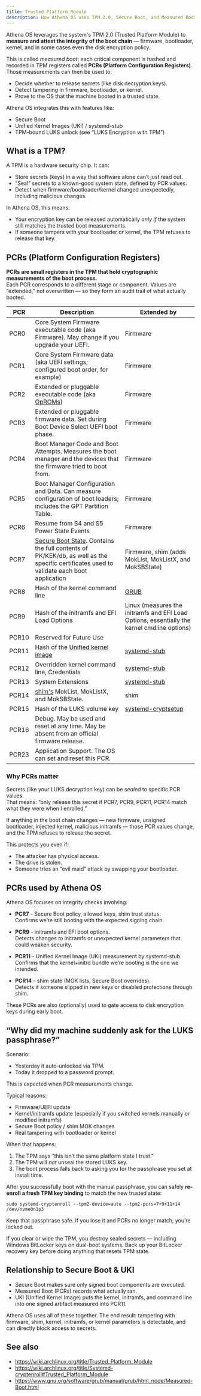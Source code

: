 ```yaml
---
title: Trusted Platform Module
description: How Athena OS uses TPM 2.0, Secure Boot, and Measured Boot to protect system integrity.
---
```


Athena OS leverages the system's TPM 2.0 (Trusted Platform Module) to **measure and attest the integrity of the boot chain** — firmware, bootloader, kernel, and in some cases even the disk encryption policy.

This is called *measured boot*: each critical component is hashed and recorded in TPM registers called **PCRs (Platform Configuration Registers)**.  
Those measurements can then be used to:
- Decide whether to release secrets (like disk decryption keys).
- Detect tampering in firmware, bootloader, or kernel.
- Prove to the OS that the machine booted in a trusted state.

Athena OS integrates this with features like:
- Secure Boot
- Unified Kernel Images (UKI) / systemd-stub
- TPM-bound LUKS unlock (see “LUKS Encryption with TPM”)

## What is a TPM?

A TPM is a hardware security chip. It can:
- Store secrets (keys) in a way that software alone can’t just read out.
- “Seal” secrets to a known-good system state, defined by PCR values.
- Detect when firmware/bootloader/kernel changed unexpectedly, including malicious changes.

In Athena OS, this means:
- Your encryption key can be released automatically *only if* the system still matches the trusted boot measurements.
- If someone tampers with your bootloader or kernel, the TPM refuses to release that key.

## PCRs (Platform Configuration Registers)

**PCRs are small registers in the TPM that hold cryptographic measurements of the boot process.**  
Each PCR corresponds to a different stage or component. Values are “extended,” not overwritten — so they form an audit trail of what actually booted.

| PCR | Description | Extended by |
| --- | ----------- | ----------- |
| PCR0 | Core System Firmware executable code (aka Firmware). May change if you upgrade your UEFI.  | Firmware |
| PCR1 | Core System Firmware data (aka UEFI settings; configured boot order, for example)  | Firmware |
| PCR2 | Extended or pluggable executable code (aka [OpROMs](https://en.wikipedia.org/wiki/Option_ROM))  | Firmware |
| PCR3 | Extended or pluggable firmware data. Set during Boot Device Select UEFI boot phase.  | Firmware |
| PCR4 | Boot Manager Code and Boot Attempts. Measures the boot manager and the devices that the firmware tried to boot from.  | Firmware |
| PCR5 | Boot Manager Configuration and Data. Can measure configuration of boot loaders; includes the GPT Partition Table.  | Firmware |
| PCR6 | Resume from S4 and S5 Power State Events  | Firmware |
| PCR7 | [Secure Boot State](https://superuser.com/questions/1640985/how-to-enable-bitlocker-when-booting-windows-10-from-a-non-microsoft-boot-manage). Contains the full contents of PK/KEK/db, as well as the specific certificates used to validate each boot application | Firmware, shim (adds MokList, MokListX, and MokSBState)  |
| PCR8 | Hash of the kernel command line  | [GRUB](https://lists.gnu.org/archive/html/grub-devel/2017-07/msg00003.html) |
| PCR9 | Hash of the initramfs and EFI Load Options  | Linux (measures the initramfs and EFI Load Options, essentially the kernel cmdline options)  |
| PCR10 | Reserved for Future Use  |  |
| PCR11 | Hash of the [Unified kernel image](https://wiki.archlinux.org/title/Unified_kernel_image) | [systemd-stub](https://man.archlinux.org/man/systemd-stub.7) |
| PCR12 | Overridden kernel command line, Credentials  | [systemd-stub](https://man.archlinux.org/man/systemd-stub.7) |
| PCR13 | System Extensions  | [systemd-stub](https://man.archlinux.org/man/systemd-stub.7) |
| PCR14 | [shim's](https://github.com/rhboot/shim/blob/main/README.tpm) MokList, MokListX, and MokSBState. | shim |
| PCR15 | Hash of the LUKS volume key | [systemd-cryptsetup](https://systemd.io/TPM2_PCR_MEASUREMENTS/#pcr-measurements-made-by-systemd-cryptsetup-userspace) |
| PCR16 | Debug. May be used and reset at any time. May be absent from an official firmware release.  |  |
| PCR23 | Application Support. The OS can set and reset this PCR.  |  |

### Why PCRs matter

Secrets (like your LUKS decryption key) can be *sealed* to specific PCR values.  
That means: “only release this secret if PCR7, PCR9, PCR11, PCR14 match what they were when I enrolled.”

If anything in the boot chain changes — new firmware, unsigned bootloader, injected kernel, malicious initramfs — those PCR values change, and the TPM refuses to release the secret.

This protects you even if:
- The attacker has physical access.
- The drive is stolen.
- Someone tries an “evil maid” attack by swapping your bootloader.

## PCRs used by Athena OS

Athena OS focuses on integrity checks involving:

- **PCR7** - Secure Boot policy, allowed keys, shim trust status.  
  Confirms we’re still booting with the expected signing chain.

- **PCR9** - initramfs and EFI boot options.  
  Detects changes to initramfs or unexpected kernel parameters that could weaken security.

- **PCR11** - Unified Kernel Image (UKI) measurement by systemd-stub.  
  Confirms that the kernel+initrd bundle we’re booting is the one we intended.

- **PCR14** - shim state (MOK lists, Secure Boot overrides).  
  Detects if someone slipped in new keys or disabled protections through shim.

These PCRs are also (optionally) used to gate access to disk encryption keys during early boot.

## “Why did my machine suddenly ask for the LUKS passphrase?”

Scenario:
- Yesterday it auto-unlocked via TPM.
- Today it dropped to a password prompt.

This is expected when PCR measurements change.

Typical reasons:
- Firmware/UEFI update
- Kernel/initramfs update (especially if you switched kernels manually or modified initramfs)
- Secure Boot policy / shim MOK changes
- Real tampering with bootloader or kernel

When that happens:
1. The TPM says “this isn’t the same platform state I trust.”
2. The TPM will *not* unseal the stored LUKS key.
3. The boot process falls back to asking you for the passphrase you set at install time.

After you successfully boot with the manual passphrase, you can safely **re-enroll a fresh TPM key binding** to match the new trusted state:
```shell
sudo systemd-cryptenroll --tpm2-device=auto --tpm2-pcrs=7+9+11+14 /dev/nvme0n1p3
```

Keep that passphrase safe. If you lose it and PCRs no longer match, you’re locked out.

If you clear or wipe the TPM, you destroy sealed secrets — including Windows BitLocker keys on dual-boot systems. Back up your BitLocker recovery key before doing anything that resets TPM state.

## Relationship to Secure Boot & UKI

* Secure Boot makes sure only signed boot components are executed.
* Measured Boot (PCRs) records what actually ran.
* UKI (Unified Kernel Image) puts the kernel, initramfs, and command line into one signed artifact measured into PCR11.

Athena OS uses all of these together. The end result: tampering with firmware, shim, kernel, initramfs, or kernel parameters is detectable, and can directly block access to secrets.

## See also
* https://wiki.archlinux.org/title/Trusted_Platform_Module
* https://wiki.archlinux.org/title/Systemd-cryptenroll#Trusted_Platform_Module
* https://www.gnu.org/software/grub/manual/grub/html_node/Measured-Boot.html


<ImageComponent />
